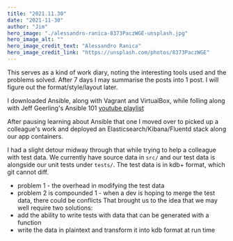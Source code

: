 ```yaml
---
title: "2021.11.30"
date: "2021-11-30"
author: "Jim"
hero_image: "./alessandro-ranica-8373PaczWGE-unsplash.jpg"
hero_image_alt: ""
hero_image_credit_text: "Alessandro Ranica"
hero_image_credit_link: "https://unsplash.com/photos/8373PaczWGE"
---
```


This serves as a kind of work diary, noting the interesting tools used and 
the problems solved. After 7 days I may summarise the posts into 1 post.
I will figure out the format/style/layout later.

I downloaded Ansible, along with Vagrant and VirtualBox, while folling along with
Jeff Geerling's Ansible 101 [youtube playlist](https://youtu.be/goclfp6a2IQ)

After pausing learning about Ansible that one I moved over to picked up a colleague's work and 
deployed an Elasticsearch/Kibana/Fluentd stack along our app containers.

I had a slight detour midway through that while trying to help a colleague with test data.
We currently have source data in `src/` and our test data is alongside our unit tests under `tests/`.
The test data is in kdb+ format, which git cannot diff.
* problem 1 - the overhead in modifying the test data
* problem 2 is compounded 1 - when a dev is hoping to merge the test data, there could be conflicts 
That brought us to the idea that we may well require two solutions:
* add the ability to write tests with data that can be generated with a function
* write the data in plaintext and transform it into kdb format at run time
